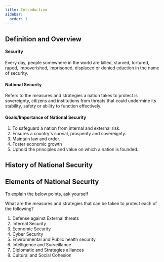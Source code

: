 ```yaml
---
title: Introduction
sidebar:
  order: 1
---
```


## Definition and Overview

#### Security

Every day, people somewhere in the world are killed, starved, tortured, raped,
impoverished, imprisoned, displaced or denied eduction in the name of security.

#### National Security

Refers to the measures and strategies a nation takes to protect is sovereignty,
citizens and institutions from threats that could undermine its stability, safety
or ability to function effectively.

#### Goals/Importance of National Security

1. To safeguard a nation from internal and external risk.
2. Ensures a country's survial, prosperity and sovereignty.
3. Maintain law and order.
4. Foster economic growth
5. Uphold the principles and value on which a nation is founded.

## History of National Security


## Elements of National Security

To explain the below points, ask yourself

What are the measures and strategies
that can be taken to protect each of the following?

1. Defense against External threats
2. Internal Security
3. Economic Security
4. Cyber Security
5. Environmental and Public health security
6. Intelligence and Surveillance
7. Diplomatic and Strategies alliances
8. Cultural and Social Cohesion




